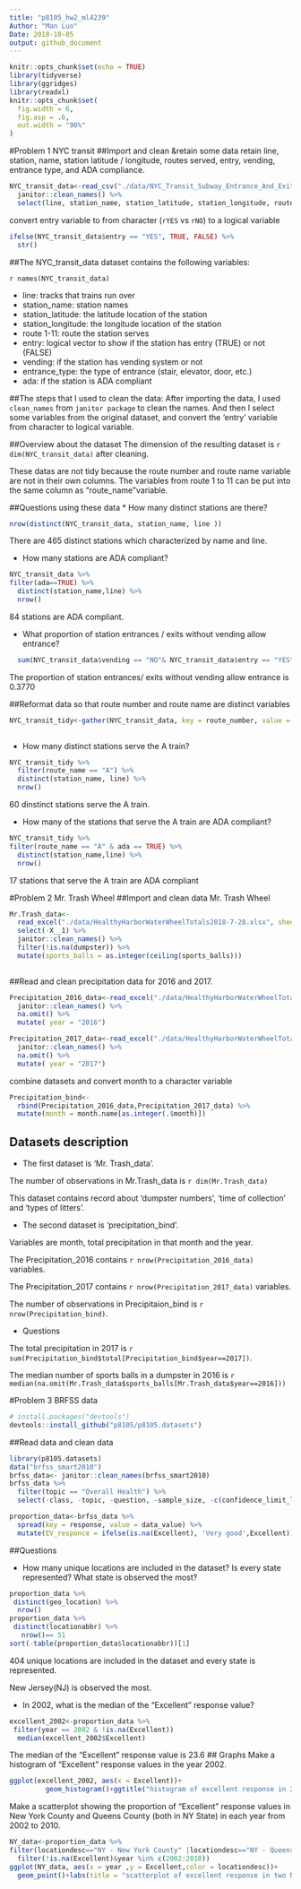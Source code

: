 ```yaml
---
title: "p8105_hw2_ml4239"
Author: "Man Luo"
Date: 2018-10-05
output: github_document
---
```


```r
knitr::opts_chunk$set(echo = TRUE)
library(tidyverse)
library(ggridges)
library(readxl)
knitr::opts_chunk$set(
  fig.width = 6,
  fig.asp = .6,
  out.width = "90%"
)
```

#Problem 1 NYC transit
##Import and clean &retain some data
retain line, station, name, station latitude / longitude, routes served, entry, vending, entrance type, and ADA compliance. 

```r

NYC_transit_data<-read_csv("./data/NYC_Transit_Subway_Entrance_And_Exit_Data.csv") %>% 
  janitor::clean_names() %>% 
  select(line, station_name, station_latitude, station_longitude, route1:route11, entry, vending, entrance_type, ada) 
```
convert entry variable to from character (`rYES` vs `rNO`) to a logical variable

```r
ifelse(NYC_transit_data$entry == "YES", TRUE, FALSE) %>% 
  str()
```

##The NYC_transit_data dataset contains the following variables:

`r names(NYC_transit_data)`

* line: tracks that trains run over
* station_name: station names
* station_latitude: the latitude location of the station
* station_longitude: the longitude location of the station
* route 1-11: route the station serves
* entry: logical vector to show if the station has entry (TRUE) or not (FALSE)
* vending: if the station has vending system or not
* entrance_type: the type of entrance (stair, elevator, door, etc.)
* ada: if the station is ADA compliant

##The steps that I used to clean the data:
After importing the data, I used  `clean_names` from `janitor package` to clean the names. And then I select some variables from the original dataset, and convert the 'entry' variable from character to logical variable.

##Overview about the dataset
The dimension of the resulting dataset is `r dim(NYC_transit_data)` after cleaning. 

These datas are not tidy because the route number and route name variable are not in their own columns. The variables from route 1 to 11 can be put into the same column as "route_name"variable.

##Questions using these data
* How many distinct stations are there? 
```r
nrow(distinct(NYC_transit_data, station_name, line ))
```
There are 465 distinct stations which characterized by name and line.

* How many stations are ADA compliant?
```r
NYC_transit_data %>% 
filter(ada==TRUE) %>% 
  distinct(station_name,line) %>% 
  nrow()
```

84 stations are ADA compliant. 

* What proportion of station entrances / exits without vending allow entrance?
```r
  sum(NYC_transit_data$vending == "NO"& NYC_transit_data$entry == "YES")/sum (NYC_transit_data$vending == "NO")
```

The proportion of station entrances/ exits without vending allow entrance is 0.3770

##Reformat data 
so that route number and route name are distinct variables
```r
NYC_transit_tidy<-gather(NYC_transit_data, key = route_number, value = route_name, route1:route11) 
 
```

* How many distinct stations serve the A train?

```r
NYC_transit_tidy %>% 
  filter(route_name == "A") %>%
  distinct(station_name, line) %>% 
  nrow() 
```

60 dinstinct stations serve the A train.

* How many of the stations that serve the A train are ADA compliant?
 
```r
NYC_transit_tidy %>% 
filter(route_name == "A" & ada == TRUE) %>% 
  distinct(station_name,line) %>% 
  nrow()
```

17 stations that serve the A train are ADA compliant

#Problem 2 Mr. Trash Wheel
##Import and clean data Mr. Trash Wheel
```r
Mr.Trash_data<-
  read_excel("./data/HealthyHarborWaterWheelTotals2018-7-28.xlsx", sheet = 1, range = cell_cols("Dumpster:Homes Powered")) %>% 
  select(-X__1) %>% 
  janitor::clean_names() %>% 
  filter(!is.na(dumpster)) %>% 
  mutate(sports_balls = as.integer(ceiling(sports_balls))) 
 
```

##Read and clean precipitation data for 2016 and 2017.
```r
Precipitation_2016_data<-read_excel("./data/HealthyHarborWaterWheelTotals2018-7-28.xlsx", sheet = 5, range = "A2:B14") %>% 
  janitor::clean_names() %>% 
  na.omit() %>% 
  mutate( year = "2016")

Precipitation_2017_data<-read_excel("./data/HealthyHarborWaterWheelTotals2018-7-28.xlsx", sheet = 4, range = "A2:B14") %>% 
  janitor::clean_names() %>% 
  na.omit() %>% 
  mutate( year = "2017")
```

combine datasets and convert month to a character variable 
```r
Precipitation_bind<-
  rbind(Precipitation_2016_data,Precipitation_2017_data) %>% 
  mutate(month = month.name[as.integer(.$month)])
```
 
## Datasets description

* The first dataset is 'Mr. Trash_data'. 


The number of observations in Mr.Trash_data is `r dim(Mr.Trash_data)`

This dataset contains record about 'dumpster numbers', 'time of collection' and 'types of litters'.

* The second dataset is 'precipitation_bind'. 

Variables are month, total precipitation in that month and the year. 

The Precipitation_2016 contains `r nrow(Precipitation_2016_data)` variables.

The Precipitation_2017 contains `r nrow(Precipitation_2017_data)` variables.

The number of observations in Precipitaion_bind is `r nrow(Precipitation_bind) `. 

* Questions

The total precipitation in 2017 is `r sum(Precipitation_bind$total[Precipitation_bind$year==2017])`. 

The median number of sports balls in a dumpster in 2016 is `r median(na.omit(Mr.Trash_data$sports_balls[Mr.Trash_data$year==2016]))`

#Problem 3 BRFSS data

```r
# install.packages("devtools")
devtools::install_github("p8105/p8105.datasets")
```
##Read data and clean data 
```r
library(p8105.datasets)
data("brfss_smart2010") 
brfss_data<- janitor::clean_names(brfss_smart2010)
brfss_data %>% 
  filter(topic == "Overall Health") %>% 
  select(-class, -topic, -question, -sample_size, -c(confidence_limit_low:geo_location)) 
```
 
```r
proportion_data<-brfss_data %>% 
  spread(key = response, value = data_value) %>% 
  mutate(EV_responce = ifelse(is.na(Excellent), 'Very good',Excellent))
```

##Questions

* How many unique locations are included in the dataset? Is every state represented? What state is observed the most?
```r
proportion_data %>% 
 distinct(geo_location) %>% 
  nrow()
proportion_data %>% 
 distinct(locationabbr) %>% 
   nrow()== 51
sort(-table(proportion_data$locationabbr))[1]

```

404 unique locations are included in the dataset and every state is represented. 

New Jersey(NJ) is observed the most.

* In 2002, what is the median of the “Excellent” response value?

```r
excellent_2002<-proportion_data %>% 
 filter(year == 2002 & !is.na(Excellent))
  median(excellent_2002$Excellent)
```
The median of the “Excellent” response value is 23.6
## Graphs
Make a histogram of "Excellent" response values in the year 2002.

```r
ggplot(excellent_2002, aes(x = Excellent))+
         geom_histogram()+ggtitle("histogram of excellent response in 2002")
```

Make a scatterplot showing the proportion of “Excellent” response values in New York County and Queens County (both in NY State) in each year from 2002 to 2010.

```r
NY_data<-proportion_data %>% 
filter(locationdesc=="NY - New York County" |locationdesc=="NY - Queens County") %>% 
  filter(!is.na(Excellent)&year %in% c(2002:2010))
ggplot(NY_data, aes(x = year ,y = Excellent,color = locationdesc))+
  geom_point()+labs(title = "scatterplot of excellent response in two NY State counties") 
```


